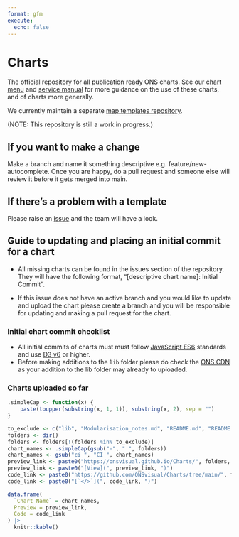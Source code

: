 ```yaml
---
format: gfm
execute:
  echo: false
---
```


# Charts

The official repository for all publication ready ONS charts. See our [chart menu](https://onsvisual.github.io/Charts/chart-menu/) and [service manual](https://service-manual.ons.gov.uk/data-visualisation) for more guidance on the use of these charts, and of charts more generally.

We currently maintain a separate [map templates repository](https://github.com/ONSvisual/maptemplates).

(NOTE: This repository is still a work in progress.)

## If you want to make a change
Make a branch and name it something descriptive e.g. feature/new-autocomplete. Once you are happy, do a pull request and someone else will review it before it gets merged into main.

## If there's a problem with a template
Please raise an [issue](https://github.com/ONSvisual/Charts/issues) and the team will have a look.

## Guide to updating and placing an initial commit for a chart

- All missing charts can be found in the issues section of the repository. They will have the following format, "[descriptive chart name]: Initial Commit".

- If this issue does not have an active branch and you would like to update and upload the chart please create a branch and you will be responsible for updating and making a pull request for the chart.

### Initial chart commit checklist

- All initial commits of charts must must follow [JavaScript ES6](https://www.w3schools.com/js/js_es6.asp) standards and use [D3 v6](https://observablehq.com/@d3/d3v6-migration-guide) or higher.
- Before making additions to the `lib` folder please do check the [ONS CDN](https://github.com/ONSdigital/cdn.ons.gov.uk-vendor) as your addition to the lib folder may already to uploaded.

### Charts uploaded so far

```r
.simpleCap <- function(x) {
    paste(toupper(substring(x, 1, 1)), substring(x, 2), sep = "")
}
```


```r
to_exclude <- c("lib", "Modularisation_notes.md", "README.md", "README.rmarkdown", "refresh.bat", "schema.JSON", "ONSCharts.Rproj", "README.qmd")
folders <- dir()
folders <- folders[!(folders %in% to_exclude)]
chart_names <- .simpleCap(gsub("-", " ", folders))
chart_names <- gsub("ci ", "CI ", chart_names)
preview_link <- paste0("https://onsvisual.github.io/Charts/", folders, "/")
preview_link <- paste0("[View](", preview_link, ")")
code_link <- paste0("https://github.com/ONSvisual/Charts/tree/main/", folders, "/")
code_link <- paste0("[`</>`](", code_link, ")")

data.frame(
  `Chart Name` = chart_names,
  Preview = preview_link,
  Code = code_link
) |> 
  knitr::kable()
```


